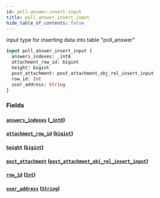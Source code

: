 ```yaml
---
id: poll-answer-insert-input
title: poll_answer_insert_input
hide_table_of_contents: false
---
```


input type for inserting data into table "poll_answer"

```graphql
input poll_answer_insert_input {
  answers_indexes: _int8
  attachment_row_id: bigint
  height: bigint
  post_attachment: post_attachment_obj_rel_insert_input
  row_id: Int
  user_address: String
}
```

### Fields

#### [`answers_indexes`](#) ([`_int8`](../scalars/int-8))

#### [`attachment_row_id`](#) ([`bigint`](../scalars/bigint))

#### [`height`](#) ([`bigint`](../scalars/bigint))

#### [`post_attachment`](#) ([`post_attachment_obj_rel_insert_input`](../inputs/post-attachment-obj-rel-insert-input))

#### [`row_id`](#) ([`Int`](../scalars/int))

#### [`user_address`](#) ([`String`](../scalars/string))
